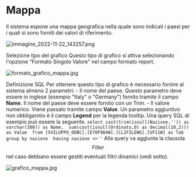 # Mappa 

 Il sistema espone una mappa geografica nella quale sono indicati i paesi per i quali si sono forniti dei valori di riferimento.    

![immagine_2022-11-22_143257.png](/UFR/imgs/immagine_2022-11-22_143257.png)

   

 Selezione tipo del grafico Questo tipo di grafico si attiva selezionando l'opzione "Formato Singolo Valore" nel campo formato report.  

![formato_grafico_mappa.jpg](/UFR/imgs/formato_grafico_mappa.jpg)

  

 Definizione SQL Per ottenere questo tipo di grafico è necessario fornire al sistema almeno 2 parametri:  - Il nome del paese. Questo parametro deve essere in inglese (esempio "Italy" o "Germany") fornito tramite il campo **Name**. Il nome del paese deve essere fornito con un Trim. - Il valore numerico. Viene passato tramite campo **Value**.  Un parametro aggiuntivo non obbligarotio è il campo **Legend** per la legenda tooltip.  Una query SQL di esempio può essere la seguente.  `select cast(trim(isnull(Nazione,'')) as varchar(300)) as Name,  sum(cast(isnull(Ordinato,0) as decimal(10,2))) as Value  from [SVILUPPO_ODBC].[E70F984W].[CLIFILEWG].[UF11W] as Tab  group by nazione  having nazione <>''`  Alla query va aggiunta la clausola $$Filter$$ nel caso debbano essere gestiti eventuali filtri dinamici (vedi sotto).  

![grafico_mappa.jpg](/UFR/imgs/grafico_mappa.jpg)

